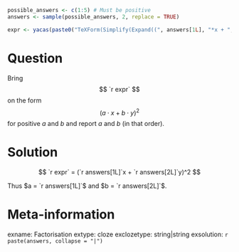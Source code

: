 ```r
possible_answers <- c(1:5) # Must be positive
answers <- sample(possible_answers, 2, replace = TRUE)

expr <- yacas(paste0("TeXForm(Simplify(Expand((", answers[1L], "*x + ", answers[2L], "*y)^2)))"))
```

Question
========

Bring 
$$
`r expr`
$$
on the form 
$$
(a \cdot x + b \cdot y)^2
$$
for positive $a$ and $b$ and report $a$ and $b$ (in that order).

Solution
========

$$
`r expr`
=
(`r answers[1L]`x + `r answers[2L]`y)^2
$$

Thus $a = `r answers[1L]`$ and $b = `r answers[2L]`$.

Meta-information
================
exname: Factorisation
extype: cloze
exclozetype: string|string
exsolution: `r paste(answers, collapse = "|")`
